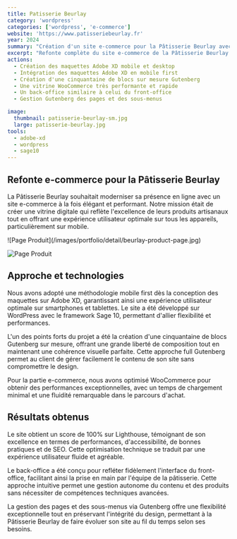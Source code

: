```yaml
---
title: Patisserie Beurlay
category: 'wordpress'
categories: ['wordpress', 'e-commerce']
website: 'https://www.patisseriebeurlay.fr'
year: 2024
summary: "Création d'un site e-commerce pour la Pâtisserie Beurlay avec une approche mobile first et une optimisation 100% Lighthouse. Site développé sur WordPress avec WooCommerce et Gutenberg."
excerpt: "Refonte complète du site e-commerce de la Pâtisserie Beurlay avec une approche mobile first et une optimisation 100% Lighthouse. Développement sur WordPress avec WooCommerce, intégration de blocs Gutenberg sur mesure et création d'un back-office intuitif pour une gestion simplifiée."
actions:
  - Création des maquettes Adobe XD mobile et desktop
  - Intégration des maquettes Adobe XD en mobile first
  - Création d'une cinquantaine de blocs sur mesure Gutenberg
  - Une vitrine WooCommerce très performante et rapide
  - Un back-office similaire à celui du front-office
  - Gestion Gutenberg des pages et des sous-menus

image:
  thumbnail: patisserie-beurlay-sm.jpg
  large: patisserie-beurlay.jpg
tools:
  - adobe-xd
  - wordpress
  - sage10
---
```


## Refonte e-commerce pour la Pâtisserie Beurlay

La Pâtisserie Beurlay souhaitait moderniser sa présence en ligne avec un site e-commerce à la fois élégant et performant. Notre mission était de créer une vitrine digitale qui reflète l'excellence de leurs produits artisanaux tout en offrant une expérience utilisateur optimale sur tous les appareils, particulièrement sur mobile.

<div className="grid md:grid-cols-2 gap-4">
![Page Produit](/images/portfolio/detail/beurlay-product-page.jpg)

![Page Produit](/images/portfolio/detail/beurlay-product-list.jpg)

</div>

## Approche et technologies

Nous avons adopté une méthodologie mobile first dès la conception des maquettes sur Adobe XD, garantissant ainsi une expérience utilisateur optimale sur smartphones et tablettes. Le site a été développé sur WordPress avec le framework Sage 10, permettant d'allier flexibilité et performances.

L'un des points forts du projet a été la création d'une cinquantaine de blocs Gutenberg sur mesure, offrant une grande liberté de composition tout en maintenant une cohérence visuelle parfaite. Cette approche full Gutenberg permet au client de gérer facilement le contenu de son site sans compromettre le design.

Pour la partie e-commerce, nous avons optimisé WooCommerce pour obtenir des performances exceptionnelles, avec un temps de chargement minimal et une fluidité remarquable dans le parcours d'achat.

## Résultats obtenus

Le site obtient un score de 100% sur Lighthouse, témoignant de son excellence en termes de performances, d'accessibilité, de bonnes pratiques et de SEO. Cette optimisation technique se traduit par une expérience utilisateur fluide et agréable.

Le back-office a été conçu pour refléter fidèlement l'interface du front-office, facilitant ainsi la prise en main par l'équipe de la pâtisserie. Cette approche intuitive permet une gestion autonome du contenu et des produits sans nécessiter de compétences techniques avancées.

La gestion des pages et des sous-menus via Gutenberg offre une flexibilité exceptionnelle tout en préservant l'intégrité du design, permettant à la Pâtisserie Beurlay de faire évoluer son site au fil du temps selon ses besoins.
